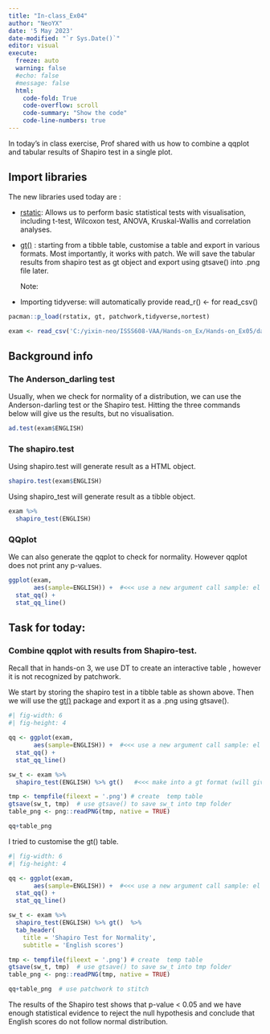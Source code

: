 ```yaml
---
title: "In-class_Ex04"
author: "NeoYX"
date: '5 May 2023'
date-modified: "`r Sys.Date()`"
editor: visual
execute: 
  freeze: auto
  warning: false
  #echo: false
  #message: false
  html:
    code-fold: True
    code-overflow: scroll
    code-summary: "Show the code"
    code-line-numbers: true
---
```


In today's in class exercise, Prof shared with us how to combine a qqplot and tabular results of Shapiro test in a single plot.

## Import libraries

The new libraries used today are :

-   [rstatic](https://rpkgs.datanovia.com/rstatix/): Allows us to perform basic statistical tests with visualisation, including t-test, Wilcoxon test, ANOVA, Kruskal-Wallis and correlation analyses.

-   [gt()](https://gt.rstudio.com/) : starting from a tibble table, customise a table and export in various formats. Most importantly, it works with patch. We will save the tabular results from shapiro test as gt object and export using gtsave() into .png file later.

    Note:

-   Importing tidyverse: will automatically provide read_r() \<- for read_csv()

```r
pacman::p_load(rstatix, gt, patchwork,tidyverse,nortest)
```

```r
exam <- read_csv('C:/yixin-neo/ISSS608-VAA/Hands-on_Ex/Hands-on_Ex05/data/Exam_data.csv')
```

## Background info

### The Anderson_darling test

Usually, when we check for normality of a distribution, we can use the Anderson-darling test or the Shapiro test. Hitting the three commands below will give us the results, but no visualisation.

```r
ad.test(exam$ENGLISH)
```

### The shapiro.test 

Using shapiro.test will generate result as a HTML object.

```r
shapiro.test(exam$ENGLISH)
```

Using shapiro_test will generate result as a tibble object.

```r
exam %>% 
  shapiro_test(ENGLISH)
```

### QQplot

We can also generate the qqplot to check for normality. However qqplot does not print any p-values.

```r
ggplot(exam,
       aes(sample=ENGLISH)) +  #<<< use a new argument call sample: el scores
  stat_qq() +
  stat_qq_line()
```

## Task for today: 

### Combine qqplot with results from Shapiro-test.

Recall that in hands-on 3, we use DT to create an interactive table , however it is not recognized by patchwork.

We start by storing the shapiro test in a tibble table as shown above. Then we will use the [gt()](https://gt.rstudio.com/) package and export it as a .png using gtsave().

```r
#| fig-width: 6
#| fig-height: 4

qq <- ggplot(exam,
       aes(sample=ENGLISH)) +  #<<< use a new argument call sample: el scores
  stat_qq() +
  stat_qq_line()

sw_t <- exam %>% 
  shapiro_test(ENGLISH) %>% gt()   #<<< make into a gt format (will give a nice table)  shapiro.test is not used here as it gives output in another format.

tmp <- tempfile(fileext = '.png') # create  temp table
gtsave(sw_t, tmp)  # use gtsave() to save sw_t into tmp folder
table_png <- png::readPNG(tmp, native = TRUE)

qq+table_png

```

I tried to customise the gt() table.

```r
#| fig-width: 6
#| fig-height: 4

qq <- ggplot(exam,
       aes(sample=ENGLISH)) +  #<<< use a new argument call sample: el scores
  stat_qq() +
  stat_qq_line()

sw_t <- exam %>% 
  shapiro_test(ENGLISH) %>% gt()  %>%  
  tab_header(
    title = 'Shapiro Test for Normality',
    subtitle = 'English scores')

tmp <- tempfile(fileext = '.png') # create  temp table
gtsave(sw_t, tmp)  # use gtsave() to save sw_t into tmp folder
table_png <- png::readPNG(tmp, native = TRUE)

qq+table_png  # use patchwork to stitch
```

The results of the Shapiro test shows that p-value \< 0.05 and we have enough statistical evidence to reject the null hypothesis and conclude that English scores do not follow normal distribution.
